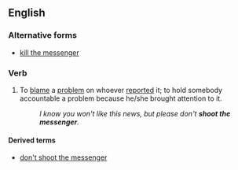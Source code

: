 ==English==

===Alternative forms===
* [[kill the messenger]]

===Verb===
{{head|en|verb|head=[[shoot]] the [[messenger]]}}

# {{idiomatic}} To [[blame]] a [[problem]] on whoever [[report]]ed it; to hold somebody accountable a problem because he/she brought attention to it.
#: ''I know you won't like this news, but please don't '''shoot the messenger'''.''

====Derived terms====
* [[don't shoot the messenger]]
